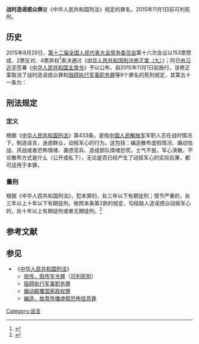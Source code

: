 '''战时造谣惑众罪'''是《中华人民共和国刑法》规定的罪名，2015年11月1日前可判死刑。

== 历史 ==
2015年8月29日，[[第十二届全国人民代表大会常务委员会|第十二届全国人民代表大会常务委员会]]第十六次会议以153票赞成、2票反对、4票弃权<ref>{{Cite web|title=全国人大常委会办公厅8月29日新闻发布会|url=http://www.npc.gov.cn/npc/zhibo/zzzb34/node_5826.htm|accessdate=2015-09-27|archiveurl=https://web.archive.org/web/20150919074326/http://www.npc.gov.cn/npc/zhibo/zzzb34/node_5826.htm|archivedate=2015-09-19|dead-url=yes}}</ref>表决通过《[[中华人民共和国刑法修正案（九）|中华人民共和国刑法修正案（九）]]》；同日由[[习近平|习近平]]签署《[[中华人民共和国主席令|中华人民共和国主席令]]》予以公布，自2015年11月1日起施行。该修正案取消了战时造谣惑众罪和[[阻碍执行军事职务罪|阻碍执行军事职务罪]]等9个罪名的死刑规定，其第五十一条为：{{cquote|五十一、将刑法第四百三十三条修改为：“战时造谣惑众，动摇军心的，处三年以下有期徒刑；情节严重的，处三年以上十年以下有期徒刑；情节特别严重的，处十年以上有期徒刑或者无期徒刑。”}}

== 刑法规定 ==
=== 定义 ===
根据《[[中华人民共和国刑法|中华人民共和国刑法]]》第433条，是指[[中国人民解放军|中国人民解放军]]军职人员在战时情况下，制造谣言，迷惑群众，动摇军心的行为。这包括：编造散布虚假情况、煽动怯战、厌战或者恐怖情绪、蛊惑官兵、造成部队情绪恐慌，士气不振，军心涣散。不论散布方式是什么（公开或私下），无论是否已经产生了动摇军心的实际后果，都可适用于本罪。

=== 量刑 ===
根据《中华人民共和国刑法》，犯本罪的，处三年以下有期徒刑；情节严重的，处三年以上十年以下有期徒刑。依照本条第2款的规定，勾结敌人造谣惑众动摇军心的，处十年以上有期徒刑或者无期徒刑。<ref>{{cite web|title=战时造谣惑众罪|url=http://www.hicourt.gov.cn/xingsh/xingsh_list.asp?id=415|accessdate=2013-11-03|publisher=天涯法律网|archiveurl=https://web.archive.org/web/20150924030036/http://www.hicourt.gov.cn/xingsh/xingsh_list.asp?id=415|archivedate=2015-09-24|dead-url=yes}}</ref>

== 参考文献 ==
{{Reflist|2}}

== 参见 ==
{{Portal box|中华人民共和国|法律|军事}}
* 《[[中华人民共和国刑法|中华人民共和国刑法]]》
** [[拒传、假传军令罪|拒传、假传军令罪]]（[[中华人民共和国死刑罪名列表|可判死刑]]）
** [[阻碍执行军事职务罪|阻碍执行军事职务罪]]
** [[煽动颠覆国家政权罪|煽动颠覆国家政权罪]]
** [[编造、故意传播虚假恐怖信息罪|编造、故意传播虚假恐怖信息罪]]

{{中华人民共和国刑法罪名}}

[[Category:谣言|Category:谣言]]